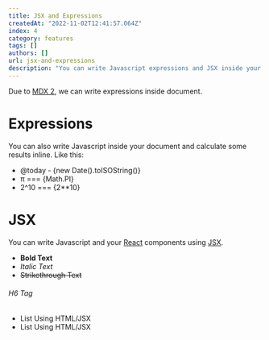 ```yaml
---
title: JSX and Expressions
createdAt: "2022-11-02T12:41:57.064Z"
index: 4
category: features
tags: []
authors: []
url: jsx-and-expressions
description: "You can write Javascript expressions and JSX inside your document"
---
```


<TableOfContent />

Due to [MDX 2](https://mdxjs.com/blog/v2/), we can write expressions inside document.

# Expressions

You can also write Javascript inside your document and calculate some results inline. Like this:

- @today - {new Date().toISOString()}
- π === {Math.PI}
- 2^10 === {2**10}

# JSX

You can write Javascript and your [React](https://reactjs.org/) components using [JSX](https://reactjs.org/docs/introducing-jsx.html).

- <b>Bold Text</b>
- <i>Italic Text</i>
- <s>Strikethrough Text</s>

<h6>H6 Tag</h6>

<ul style={{ listStyle: "disc" }}>
  <li>List Using HTML/JSX</li>
  <li>List Using HTML/JSX</li>
</ul>
